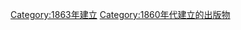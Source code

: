 {{Cat topic in year| topic=建立的出版物| year=1863}}
[[Category:1863年建立|Category:1863年建立]]
[[Category:1860年代建立的出版物|Category:1860年代建立的出版物]]